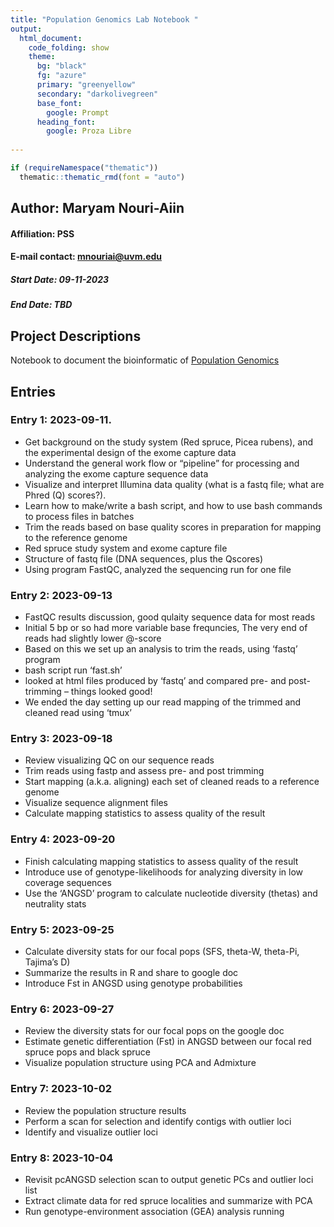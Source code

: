 ```yaml
---
title: "Population Genomics Lab Notebook "
output: 
  html_document:
    code_folding: show
    theme:
      bg: "black"
      fg: "azure"
      primary: "greenyellow"
      secondary: "darkolivegreen"
      base_font:
        google: Prompt
      heading_font:
        google: Proza Libre
      
---
```


```r
if (requireNamespace("thematic")) 
  thematic::thematic_rmd(font = "auto")
```

## Author: Maryam Nouri-Aiin
#### Affiliation: PSS
#### E-mail contact: [mnouriai\@uvm.edu](mailto:mnouriai@uvm.edu){.email}
##### Start Date: 09-11-2023
##### End Date: TBD

## Project Descriptions
Notebook to document the bioinformatic of [Population Genomics](https://pespenilab.github.io/Ecological-Genomics/Tutorials.html)

## Entries {.tabset .tabset-pills}


### Entry 1: 2023-09-11. 
  
- Get background on the study system (Red spruce, Picea rubens), and the experimental design of the exome capture data
- Understand the general work flow or “pipeline” for processing and analyzing the exome capture sequence data
- Visualize and interpret Illumina data quality (what is a fastq file; what are Phred (Q) scores?).
- Learn how to make/write a bash script, and how to use bash commands to process files in batches
- Trim the reads based on base quality scores in preparation for mapping to the reference genome
- Red spruce study system and exome capture file
- Structure of fastq file (DNA sequences, plus the Qscores)
- Using program FastQC, analyzed the sequencing run for one file
 

### Entry 2: 2023-09-13

- FastQC results discussion, good qulaity sequence data for most reads
- Initial 5 bp or so had more variable base frequncies, The very end of reads had slightly lower @-score
- Based on this we set up an analysis to trim the reads, using 'fastq' program
- bash script run  'fast.sh'
- looked at html files produced by 'fastq' and compared pre- and post-trimming -- things looked good!
- We ended the day setting up our read mapping of the trimmed and cleaned read using 'tmux'


### Entry 3: 2023-09-18

- Review visualizing QC on our sequence reads
- Trim reads using fastp and assess pre- and post trimming
- Start mapping (a.k.a. aligning) each set of cleaned reads to a reference genome
- Visualize sequence alignment files
- Calculate mapping statistics to assess quality of the result

### Entry 4: 2023-09-20

- Finish calculating mapping statistics to assess quality of the result
- Introduce use of genotype-likelihoods for analyzing diversity in low coverage sequences
- Use the ‘ANGSD’ program to calculate nucleotide diversity (thetas) and neutrality stats

### Entry 5: 2023-09-25

- Calculate diversity stats for our focal pops (SFS, theta-W, theta-Pi, Tajima’s D)
- Summarize the results in R and share to google doc
- Introduce Fst in ANGSD using genotype probabilities

### Entry 6: 2023-09-27

- Review the diversity stats for our focal pops on the google doc
- Estimate genetic differentiation (Fst) in ANGSD between our focal red spruce pops and black spruce
- Visualize population structure using PCA and Admixture

### Entry 7: 2023-10-02

- Review the population structure results
- Perform a scan for selection and identify contigs with outlier loci
- Identify and visualize outlier loci


### Entry 8: 2023-10-04

- Revisit pcANGSD selection scan to output genetic PCs and outlier loci list
- Extract climate data for red spruce localities and summarize with PCA
- Run genotype-environment association (GEA) analysis running
